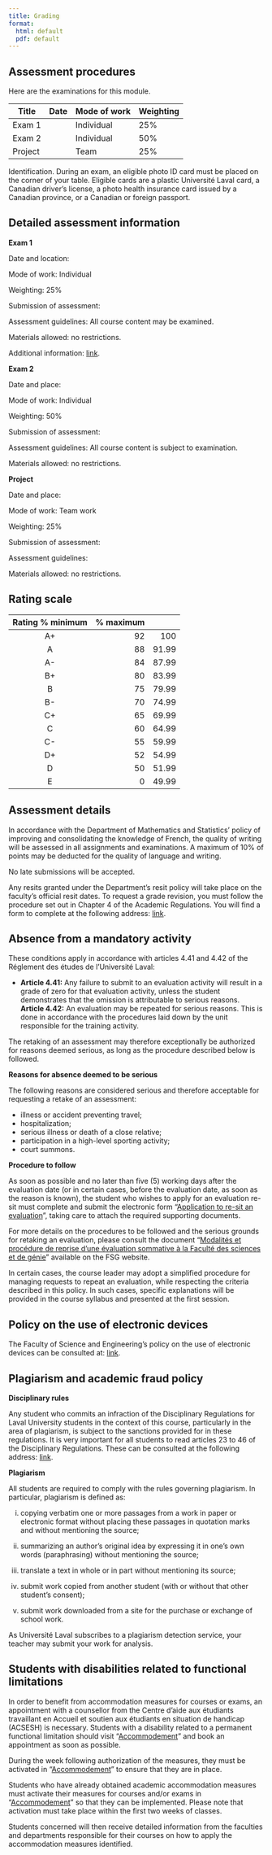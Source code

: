 ```yaml
---
title: Grading
format: 
  html: default
  pdf: default
--- 
```


## Assessment procedures

Here are the examinations for this module.

| Title      | Date       | Mode of work    | Weighting   |
| ---------- | -------    | --------------- | ----------- |
| Exam 1     |            |  Individual     | 25\%        |
| Exam 2     |            |  Individual     | 50\%        |
| Project    |            |  Team           | 25\%        |

<p style=“font-size:10px;”>Identification. During an exam, an eligible photo ID card must be placed on the corner of your table. Eligible cards are a plastic Université Laval card, a Canadian driver's license, a photo health insurance card issued by a Canadian province, or a Canadian or foreign passport.</p>

## Detailed assessment information

**Exam 1** 

Date and location: 

Mode of work: Individual

Weighting: 25\%

Submission of assessment: 

Assessment guidelines: All course content may be examined. 

Materials allowed: no restrictions. 

Additional information: [link](./mcq.qmd).


**Exam 2**

Date and place: 

Mode of work: Individual

Weighting: 50\%

Submission of assessment: 

Assessment guidelines: All course content is subject to examination. 

Materials allowed: no restrictions. 


**Project** 

Date and place: 

Mode of work: Team work 

Weighting: 25\%

Submission of assessment: 

Assessment guidelines: 

Materials allowed: no restrictions. 


## Rating scale 

| Rating \% minimum | \% maximum |
| :--: | ---------: | ---------: |
| A+   | 92         | 100        |
| A    | 88         | 91.99      |
| A-   | 84         | 87.99      |
| B+   | 80         | 83.99      |
| B    | 75         | 79.99      |
| B-   | 70         | 74.99      |
| C+   | 65         | 69.99      |
| C    | 60         | 64.99      |
| C-   | 55         | 59.99      |
| D+   | 52         | 54.99      |
| D    | 50         | 51.99      |
| E    | 0          | 49.99      |

## Assessment details 

In accordance with the Department of Mathematics and Statistics' policy of improving and consolidating the knowledge of French, the quality of writing will be assessed in all assignments and examinations. A maximum of 10% of points may be deducted for the quality of language and writing.

No late submissions will be accepted.

Any resits granted under the Department's resit policy will take place on the faculty's official resit dates. To request a grade revision, you must follow the procedure set out in Chapter 4 of the Academic Regulations. You will find a form to complete at the following address: [link](https://www.fsg.ulaval.ca/departements/departement-de-mathematiques-et-de-statistique/etudier/reglements-et-documents-officiels-en-mathematiques-et-statistique).



## Absence from a mandatory activity

These conditions apply in accordance with articles 4.41 and 4.42 of the Réglement des études de l'Université Laval: 

* **Article 4.41:** Any failure to submit to an evaluation activity will result in a grade of zero for that evaluation activity, unless the student demonstrates that the omission is attributable to serious reasons.
  **Article 4.42:** An evaluation may be repeated for serious reasons. This is done in accordance with the procedures laid down by the unit responsible for the training activity.

The retaking of an assessment may therefore exceptionally be authorized for reasons deemed serious, as long as the procedure described below is followed. 

**Reasons for absence deemed to be serious**

The following reasons are considered serious and therefore acceptable for requesting a retake of an assessment: 

  - illness or accident preventing travel;
  - hospitalization;
  - serious illness or death of a close relative;
  - participation in a high-level sporting activity;
  - court summons.

**Procedure to follow**

As soon as possible and no later than five (5) working days after the evaluation date (or in certain cases, before the evaluation date, as soon as the reason is known), the student who wishes to apply for an evaluation re-sit must complete and submit the electronic form "[Application to re-sit an evaluation](https://ulavaldti.sharepoint.com/sites/FSG-reprise-dexamens-et-reconnaissance-de-cours/Lists/Demande%20de%20reprise%20dexamens/NewForm.aspx?Source=https%3A%2F%2Fulavaldti.sharepoint.com%2Fsites%2Ffsg-demande-de-reprise-examen%2FLists%2FDemande%2520de%2520reprise%2520dexamens%2FEtudiant.aspx%3FCT%3D1724436857013%26OR%3DOWA%252DNT%252DMail%26CID%3D42d5014c%252D8fb5%252D8232%252Dbd8f%252D69c67e3a9cdd&ContentTypeId=0x010020B04CCB63D0044D860D6BB7B9C92629007488899A2536D44DA71B9101B9C72D92&RootFolder=)", taking care to attach the required supporting documents.

For more details on the procedures to be followed and the serious grounds for retaking an evaluation, please consult the document "[Modalités et procédure de reprise d'une évaluation sommative à la Faculté des sciences et de génie](https://www.fsg.ulaval.ca/fileadmin/site_facultaire/Espace_facultaire/Étudiants/Politiques_facultaires/Modalités_reprise_évaluation_FSG_A24.pdf)" available on the FSG website.

In certain cases, the course leader may adopt a simplified procedure for managing requests to repeat an evaluation, while respecting the criteria described in this policy. In such cases, specific explanations will be provided in the course syllabus and presented at the first session.

## Policy on the use of electronic devices

The Faculty of Science and Engineering's policy on the use of electronic devices can be consulted at: [link](https://www.fsg.ulaval.ca/fileadmin/site_facultaire/Espace_facultaire/Étudiants/Politiques_facultaires/_Calculatrices-autorisées-FSG_20250221.pdf).

## Plagiarism and academic fraud policy 

**Disciplinary rules**

Any student who commits an infraction of the Disciplinary Regulations for Laval University students in the context of this course, particularly in the area of plagiarism, is subject to the sanctions provided for in these regulations. It is very important for all students to read articles 23 to 46 of the Disciplinary Regulations. These can be consulted at the following address: [link](https://www.ulaval.ca/sites/default/files/notre-universite/direction-gouv/Documents_officiels/Reglements/Reglement_disciplinaire_intention_etudiants.pdf).

**Plagiarism**

All students are required to comply with the rules governing plagiarism. In particular, plagiarism is defined as: 

  i. copying verbatim one or more passages from a work in paper or electronic format without placing these passages in quotation marks and without mentioning the source;

  ii. summarizing an author's original idea by expressing it in one's own words (paraphrasing) without mentioning the source;

  iii. translate a text in whole or in part without mentioning its source;

  iv. submit work copied from another student (with or without that other student's consent);

  v. submit work downloaded from a site for the purchase or exchange of school work.

As Université Laval subscribes to a plagiarism detection service, your teacher may submit your work for analysis.


## Students with disabilities related to functional limitations 

In order to benefit from accommodation measures for courses or exams, an appointment with a counsellor from the Centre d'aide aux étudiants travaillant en Accueil et soutien aux étudiants en situation de handicap (ACSESH) is necessary. Students with a disability related to a permanent functional limitation should visit "[Accommodement](https://monportail.ulaval.ca/accommodement)" and book an appointment as soon as possible.

During the week following authorization of the measures, they must be activated in "[Accommodement](https://monportail.ulaval.ca/accommodement)" to ensure that they are in place.

Students who have already obtained academic accommodation measures must activate their measures for courses and/or exams in "[Accommodement](https://monportail.ulaval.ca/accommodement)" so that they can be implemented. Please note that activation must take place within the first two weeks of classes.

Students concerned will then receive detailed information from the faculties and departments responsible for their courses on how to apply the accommodation measures identified.

